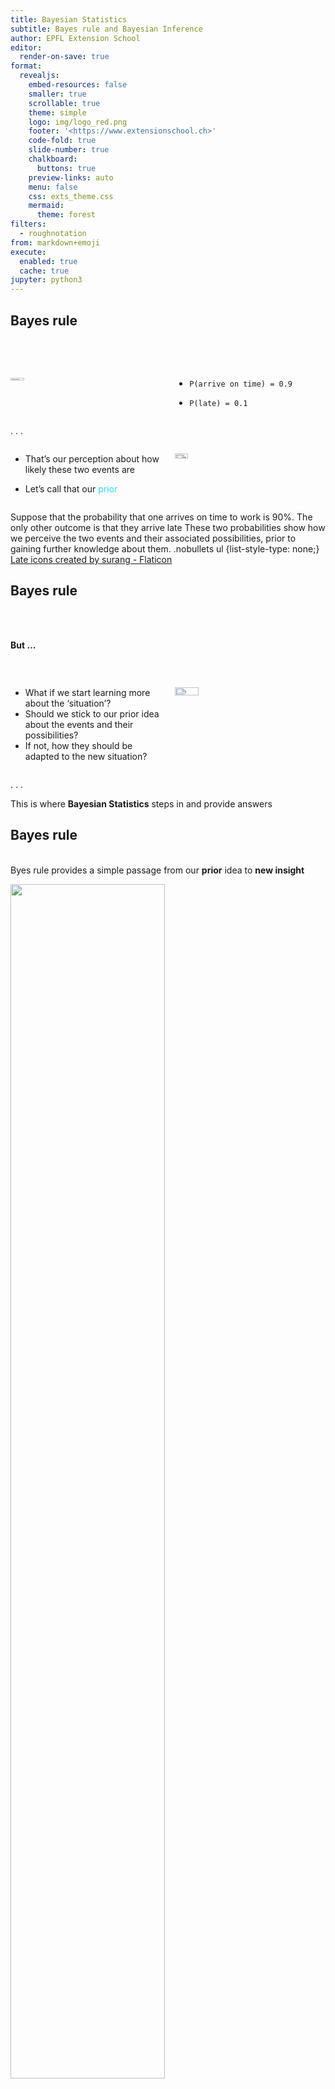 ```yaml
---
title: Bayesian Statistics
subtitle: Bayes rule and Bayesian Inference
author: EPFL Extension School
editor:
  render-on-save: true
format:
  revealjs:
    embed-resources: false
    smaller: true
    scrollable: true
    theme: simple
    logo: img/logo_red.png
    footer: '<https://www.extensionschool.ch>'
    code-fold: true
    slide-number: true
    chalkboard:
      buttons: true
    preview-links: auto
    menu: false
    css: exts_theme.css
    mermaid:
      theme: forest
filters:
  - roughnotation
from: markdown+emoji
execute:
  enabled: true
  cache: true
jupyter: python3
---
```


## Bayes rule

<br>
<br>

::: columns
::: {.column width="50%"}
::: fragment
![](img/clock.png){ width=30% height=20% fig-align="center"}
:::
:::

::: {.column width="50%"}
::: incremental
- `P(arrive on time) = 0.9` 

- `P(late) = 0.1`
:::
:::
:::

. . .


::: columns
::: {.column width="50%"}
- That's our perception about how likely these two events are

- Let’s call that our [prior]{style="color:#2cd5ff"}
:::


::: {.column width="50%"}
![](img/thinking.png){ width=30% height=30% fig-align="center"}
:::
:::

::: notes
Suppose that the probability that one arrives on time to work is 90%. The only other outcome is that they arrive late
These two probabilities show how we perceive the two events and their associated possibilities, prior to gaining further knowledge about them.
.nobullets ul {list-style-type: none;}
<a href="https://www.flaticon.com/free-icons/late" title="Late icons">Late icons created by surang - Flaticon</a>
::: 

## Bayes rule

<br>
<br>

**But ...**  

<br>

::: columns
::: {.column width="50%"}
::: incremental
- What if we start learning more about the 'situation'?
- Should we stick to our prior idea about the events and their possibilities?
- If not, how they should be adapted to the new situation?
:::
:::

::: {.column width="50%"}
![](img/thinking.png){ width=40% height=30% right="180" fig-align="center"}
:::
:::

. . .

This is where **Bayesian Statistics** steps in and provide answers

## Bayes rule {.smaller}
<br>
Byes rule provides a simple passage from our **prior** idea to **new insight** 

::: fragment
![](img/bayes - rule.png){ width=70% height=70% fig-align="center"}
:::

::: fragment
![](img/bayes - rule - example.jpg){ width=70% height=70% fig-align="center"}
:::

. . .

let’s call the new idea a **posterior** idea

. . .

`P(arrive on time) → P(arrive on time | it’s raining)`

::: notes
press c to activate the chalk and circle on the P(arrive on time | it’s raining) and the word  posterior
press c again to turn it off
:::

## Bayes rule
<br>
<br>
More formally, Bayes rule says:

$$P(\text{arrive on time} | rain) = \frac{P(rain | \text{arrive on time})P(\text{arrive on time})}{P(rain)}$$

## Bayes rule: an example
::: incremental
- **Evidence**: a speaker at the forum will be from WEF NY office 

- **My prior**: 90% of WEF employees are on time

- What is my **posterior**? what is the probability that the speaker will be on time?
:::

::: fragment
![](img/bayes-example.jpg){width=70% height=70% fig-align="center"}
:::

::: notes
posterior p(speaker is on time | ny office) or posterior p(wef on time | ny office)?
:::

## Bayes rule: an example {.smaller}

![](img/bayes-example.jpg){width=60% height=60% fig-align="center"}

::: {style="font-size:14px"}
::: fragment
\begin{align}
P(\text{on time}|\text{NY office})& = \frac{P(\text{NY office}|\text{on time})\times P(\text{on time})}{P(\text{NY office})} \\
& = \frac{0.4 \times 0.9}{0.4 \times 0.9 + 0.8 \times 0.1} = 0.82
\end{align}
::: 
::: 

. . .

my prior has dropped from **90% to 82%**


::: notes
press c to activate the chalk and circle on the prior 90% and posterior 82%
press c again to turn it off
:::


## Hands-on Time!  

![](img/python-logo-inkscape.svg){width=50% height=50% fig-align="center"}

It's your turn:

- Open the notebook in `Day1-03/hands-on.ipynb`
- Follow the instructions in the notebook



## Statistical Inference 

<br>
<br>

```mermaid
flowchart LR
  A(observe data) --> B(learn about its properties)
```  
::: fragment 
<br>

### Frequentism vs Bayesianism
<br>
<br>
:::

::: fragment 
|[approach]{style="color:green;"}|<font color="green">property</font>|<font color="green">evidence</font>|<font color="green"> property </font>|
|:-----------:|:---------------:|:--------------:|:------------:|
| Frequentism | -   | observe $x$ |   learn about $\mu$   |
| Bayesianism | prior about $\mu$ | observe $x$ |   learn about $\mu$   |
:::



## Frequentism vs Bayesianism: example

<br>
<br>

Suppose that there is a sensor in this room that measures the temperature. I take data recorded by it and observe that:

<br>
<br>

::: incremental
- 10 values ranging from 18C^0^ to 22 C^0^
- I am interested in the average temperature, which is 20 based on the data
- I conclude that $\bar{x}=20$ is an unbiased estimator of $\mu$
- There is a Frequentist in the room!
:::

## Frequentism vs Bayesianism: example

<br>
<br>

Then you tell me that there is an issue with the sensor, as it caps values above 25 by 25:

<br>

::: incremental
- You argue that $\bar{x}=20$ is no longer an unbiased estimator of $\mu$
- That's true even though my 10 values were between 18 to 22
- Future realisations of the measurements could be large 
:::

## Frequentism vs Bayesianism: example

<br>
<br>

As a Bayesian, you argue that:
<br>

::: incremental
- You can have a prior about the parameter $\mu$
- Then, the 10 observed values can serve as a piece of evidence 
- That leads to a posterior about $\mu$
::: 

## Frequentism vs Bayesianism

![](img/bayes - freq_bayes.jpg){.absolute bottom="20"}

![](img/bayes - freq.jpg){.absolute .fragment .fade-in bottom="20"}

![](img/bayes - bayes.jpg){.absolute .fragment .fade-in bottom="20"}


::: {.notes}
frequentists reason horizontally, with mu fixed and x varying, while Bayesian inference
proceeds vertically, with x fixed, according to the posterior distribution of mu.

- Bayesian inference requires a prior distribution g(mu). When past experience provides g, there is every good reason to employ Bayes’ theorem.
- Frequentism replaces the choice of a prior with the choice of a method t(x), designed to answer the specific question at hand. This adds an arbitrary element to the inferential process
- In the absence of genuine prior information, a whiff of subjectivity hangs over Bayesian results, even those based on uninformative priors. Classical frequentism claimed for itself the high ground of scientific objectivity

**Frequentist**: they assume that we can [repeatedly]{.rn rn-type=highlight rn-color=red} have realisations of the measurements from the sensor, but we are able to only observe one such realisations, and infer $\mu$. The imaginary repeated realsations can constitute the whole spectrum of values for $\mu$

- **Bayesians**: they take the only <span style="color:red;">observable</span> realisation, and infer the whole spectrum of values for $\mu$. They don't rely on any other imaginary realisation. However they need to rely on a prior about $\mu$.
:::

## Break :coffee:

::: {style="font-size: 5em;font-color: #2cd5ff ;text-align: center"}

:::

## [QA]{style="color:white;"}

![](img/qa.png){width=30% height=30% fig-align="center"}


::: notes
<a href="https://www.flaticon.com/free-icons/qa" title="qa icons">Qa icons created by Freepik - Flaticon</a>
:::


